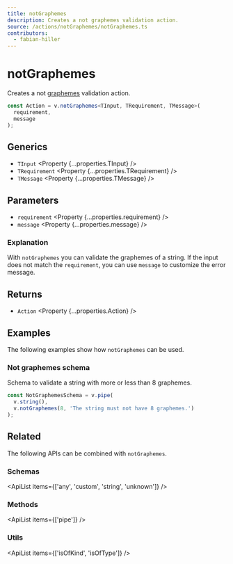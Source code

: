 ```yaml
---
title: notGraphemes
description: Creates a not graphemes validation action.
source: /actions/notGraphemes/notGraphemes.ts
contributors:
  - fabian-hiller
---
```



# notGraphemes

Creates a not [graphemes](https://en.wikipedia.org/wiki/Grapheme) validation action.

```ts
const Action = v.notGraphemes<TInput, TRequirement, TMessage>(
  requirement,
  message
);
```

## Generics

- `TInput` <Property {...properties.TInput} />
- `TRequirement` <Property {...properties.TRequirement} />
- `TMessage` <Property {...properties.TMessage} />

## Parameters

- `requirement` <Property {...properties.requirement} />
- `message` <Property {...properties.message} />

### Explanation

With `notGraphemes` you can validate the graphemes of a string. If the input does not match the `requirement`, you can use `message` to customize the error message.

## Returns

- `Action` <Property {...properties.Action} />

## Examples

The following examples show how `notGraphemes` can be used.

### Not graphemes schema

Schema to validate a string with more or less than 8 graphemes.

```ts
const NotGraphemesSchema = v.pipe(
  v.string(),
  v.notGraphemes(8, 'The string must not have 8 graphemes.')
);
```

## Related

The following APIs can be combined with `notGraphemes`.

### Schemas

<ApiList items={['any', 'custom', 'string', 'unknown']} />

### Methods

<ApiList items={['pipe']} />

### Utils

<ApiList items={['isOfKind', 'isOfType']} />
